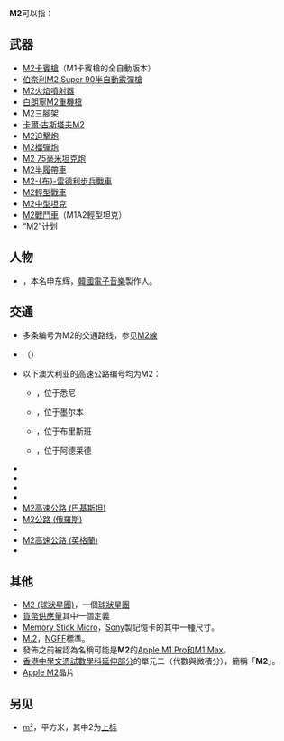 {{DisambigNav|M|2}}
'''M2'''可以指：

==武器==
* [[M1卡宾枪|M2卡賓槍]]（M1卡賓槍的全自動版本）
* [[伯奈利M2_Super_90半自動霰彈槍|伯奈利M2 Super 90半自動霰彈槍]]
* [[M2火焰噴射器|M2火焰噴射器]]
* [[白朗寧M2重機槍|白朗寧M2重機槍]]
* [[M2三腳架|M2三腳架]]
* [[卡爾·古斯塔夫無後座力炮|卡爾·古斯塔夫M2]]
* [[M2迫擊炮|M2迫擊炮]]
* [[M101榴彈炮|M2榴彈炮]]
* [[美軍75毫米坦克炮|M2 75毫米坦克炮]]
* [[M2半履帶車|M2半履帶車]]
* [[M2布雷德利|M2-{布}-雷德利步兵戰車]]
* [[M2輕型戰車|M2輕型戰車]]
* [[M2中型坦克|M2中型坦克]]
* [[M2戰鬥車|M2戰鬥車]]（M1A2輕型坦克）
* [[“M2”计划|“M2”计划]]

==人物==
* {{link-ko|M2U|M2U}}，本名申东辉，[[韓國|韓國]][[電子音樂|電子音樂]]製作人。

==交通==
* 多条编号为M2的交通路线，参见[[M2線|M2線]]
* {{link-hy|M2公路 (亚美尼亚)|Մ 2 ճանապարհ (Հայաստան)}}（{{lang-hy|Մ2}}）
* 以下澳大利亚的高速公路编号均为M2：
** {{link-en|M2丘陵高速公路|M2 Hills Motorway}}，位于悉尼
** {{link-en|塔拉梅林高速公路|Tullamarine Freeway}}，位于墨尔本
** {{link-en|伊普斯维奇高速公路|Ipswich Motorway}}，位于布里斯班
** {{link-en|南部高速公路 (南澳大利亚州)|Southern Expressway (South Australia)}}，位于阿德莱德
* {{link-az|M2公路 (阿塞拜疆)|M2 nömrəli avtomobil yolu (Azərbaycan)}}
* {{link-be|M2公路 (白俄罗斯)|Магістраль М2}}
* {{link-bs|M2公路 (波斯尼亚和黑塞哥维那)|Magistralni put M2}}
* {{link-en|M-2公路 (黑山)|M-2 highway (Montenegro)}}
* [[M2高速公路_(巴基斯坦)|M2高速公路 (巴基斯坦)]]
* [[M2公路_(俄羅斯)|M2公路 (俄羅斯)]]
* {{link-uk|M02公路 (乌克兰)|Автошлях М 02}}
* [[M2高速公路_(英格蘭)|M2高速公路 (英格蘭)]]
* {{link-en|M2高速公路 (北爱尔兰)|M2 motorway (Northern Ireland)}}

==其他==
* [[M2_(球狀星團)|M2 (球狀星團)]]，一個[[球狀星團|球狀星團]]
* [[貨幣供應量|貨幣供應量]]其中一個定義
* [[Memory_Stick|Memory Stick Micro]]，[[Sony|Sony]]製記憶卡的其中一種尺寸。
* [[M.2|M.2]]，[[NGFF|NGFF]]標準。
* 發佈之前被認為名稱可能是'''M2'''的[[Apple_M1_Pro和M1_Max|Apple M1 Pro和M1 Max]]。
* [[香港中學文憑試|香港中學文憑試]][[數學科延伸部分|數學科延伸部分]]的單元二（代數與微積分），簡稱「'''M2'''」。
* [[Apple_M2|Apple M2]]晶片

== 另见 ==
* [[平方米|m²]]，平方米，其中2为[[上标|上标]]
{{disambig}}